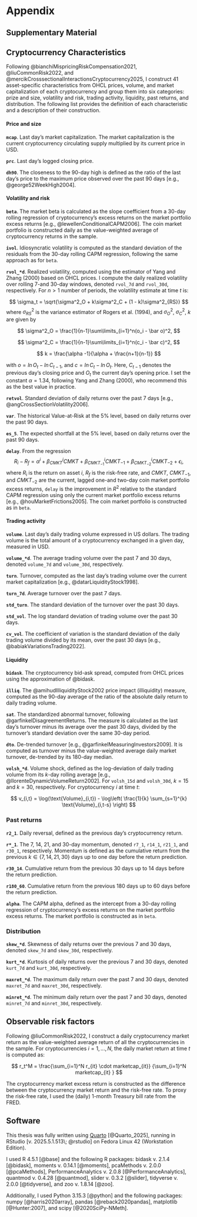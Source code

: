 # Appendix

## Supplementary Material {#sec-app_material}




## Cryptocurrency Characteristics {#sec-app_characteristics}

Following @bianchiMispricingRiskCompensation2021, @liuCommonRisk2022, and @mercikCrosssectionalInteractionsCryptocurrency2025, I construct 41 asset-specific characteristics from OHCL prices, volume, and market capitalization of each cryptocurrency and group them into six categories: prize and size, volatility and risk, trading activity, liquidity, past returns, and distribution. The following list provides the definition of each characteristic and a description of their construction. 


#### Price and size

**`mcap`**. Last day's market capitalization. The market capitalization is the current cryptocurrency circulating supply multiplied by its current price in USD. 

**`prc`**. Last day's logged closing price. 

**`dh90`**. The closeness to the 90-day high is defined as the ratio of the last day’s price to the maximum price observed over the past 90 days [e.g., @george52WeekHigh2004].

#### Volatility and risk

**`beta`**. The market beta is calculated as the slope coefficient from a 30-day rolling regression of cryptocurrency's excess returns on the market portfolio excess returns [e.g., @lewellenConditionalCAPM2006]. The coin market portfolio is constructed daily as the value-weighted average of cryptocurrency returns in the sample.

**`ivol`**. Idiosyncratic volatility  is computed as the standard deviation of the residuals from the 30-day rolling CAPM regression, following the same approach as for `beta`. 

**`rvol_*d`**. Realized volatility, computed using the estimator of Yang and Zhang (2000) based on OHCL prices. I compute the daily realized volatility over rolling 7-and 30-day windows, denoted `rvol_7d` and `rvol_30d`, respectively. For $n > 1$ number of periods, the volatility estimate at time $t$ is:  

$$
\sigma_t = \sqrt{\sigma^2_O + k\sigma^2_C + (1 - k)\sigma^2_{RS}}
$$
where $\sigma^2_{RS}$ is the variance estimator of Rogers et al. (1994), and $\sigma^2_O$, $\sigma^2_C$, $k$ are given by 

$$
\sigma^2_O = \frac{1}{n-1}\sum\limits_{i=1}^n(o_i - \bar o)^2,
$$

$$
\sigma^2_C = \frac{1}{n-1}\sum\limits_{i=1}^n(c_i - \bar c)^2,
$$

$$
k = \frac{\alpha -1}{\alpha + \frac{n+1}{n-1}}
$$

with $o = ln\,O_t - ln\,C_{t-1}$, and $c = ln\,C_t - ln\,O_t$. Here, $C_{t-1}$ denotes the previous day's closing price and $O_t$ the current day's opening price. I set the constant $\alpha = 1.34$, following Yang and Zhang (2000), who recommend this as the best value in practice.  


**`retvol`**. Standard deviation of daily returns over the past 7 days [e.g., @angCrossSectionVolatility2006].

**`var`**. The historical Value-at-Risk at the 5% level, based on daily returns over the past 90 days. 

**`es_5`**. The expected shortfall at the 5% level, based on daily returns over the past 90 days. 

**`delay`**. From the regression
$$
R_i - R_f = \alpha^i + \beta^i_{CMKT}CMKT + \beta^i_{CMKT_{-1}}CMKT_{-1} + \beta^i_{CMKT_{-2}}CMKT_{-2} + \epsilon_i, 
$$ 
where $R_i$ is the return on asset $i$, $R_f$ is the risk-free rate, and $CMKT$, $CMKT_{-1}$, and $CMKT_{-2}$ are the current, lagged one-and two-day coin market portfolio excess returns, `delay` is the improvement in $R^2$ relative to the standard CAPM regression using only the current market portfolio excess returns [e.g., @houMarketFrictions2005]. The coin market portfolio is constructed as in `beta`.


#### Trading activity

**`volume`**. Last day's daily trading volume expressed in US dollars. The trading volume is the total amount of a cryptocurrency exchanged in a given day, measured in USD.

**`volume_*d`**. The average trading volume over the past 7 and 30 days, denoted `volume_7d` and `volume_30d`, respectively. 

**`turn`**. Turnover, computed as the last day's trading volume over the current market capitalization [e.g., @datarLiquidityStock1998].

**`turn_7d`**. Average turnover over the past 7 days. 


**`std_turn`**. The standard deviation of the turnover over the past 30 days. 

**`std_vol`**. The log standard deviation of trading volume over the past 30 days.

**`cv_vol`**. The coefficient of variation is the standard deviation of the daily trading volume divided by its mean, over the past 30 days [e.g., @babiakVariationsTrading2022]. 

#### Liquidity

**`bidask`**. The cryptocurrency bid-ask spread, computed from OHCL prices using the approximation of @bidask. 

**`illiq`**. The @amihudIlliquidityStock2002  price impact (illiquidity) measure, computed as the 90-day average of the ratio of the absolute daily return to daily trading volume.

**`sat`**. The standardized abnormal turnover, following @garfinkelDisagreementReturns. The measure is calculated as the last day's turnover minus its average over the past 30 days, divided by the turnover's standard deviation over the same 30-day period.

**`dto`**. De-trended turnover [e.g., @garfinkelMeasuringInvestors2009]. It is computed as turnover minus the value-weighted average daily market turnover, de-trended by its 180-day median.

**`volsh_*d`**. Volume shock, defined as the log-deviation of daily trading volume from its $k$-day rolling average [e.g., @llorenteDynamicVolumeReturn2002]. For `volsh_15d` and `volsh_30d`, $k = 15$ and $k = 30$, respectively. For cryptocurrency $i$ at time $t$:

$$
v_{i,t} = \log(\text{Volume}_{i,t}) - \log\left( \frac{1}{k} \sum_{s=1}^{k} \text{Volume}_{i,t-s} \right)
$$

### Past returns

**`r2_1`**. Daily reversal, defined as the previous day's cryptocurrency return. 

**`r*_1`**. The 7, 14, 21, and 30-day momentum, denoted `r7_1`, `r14_1`, `r21_1`, and `r30_1`, respectively. Momentum is defined as the cumulative return from the previous $k \in \{7, 14, 21, 30\}$ days up to one day before the return prediction.  

**`r30_14`**. Cumulative return from the previous 30 days up to 14 days before the return prediction. 

**`r180_60`**. Cumulative return from the previous 180 days up to 60 days before the return prediction.

**`alpha`**. The CAPM alpha, defined as the intercept from a 30-day rolling regression of cryptocurrency's excess returns on the market portfolio excess returns. The market portfolio is constructed as in `beta`.

### Distribution

**`skew_*d`**. Skewness of daily returns over the previous 7 and 30 days, denoted `skew_7d` and `skew_30d`, respectively. 

**`kurt_*d`**. Kurtosis of daily returns over the previous 7 and 30 days, denoted `kurt_7d` and `kurt_30d`, respectively. 

**`maxret_*d`**. The maximum daily return over the past 7 and 30 days, denoted `maxret_7d` and `maxret_30d`, respectively. 

**`minret_*d`**. The minimum daily return over the past 7 and 30 days, denoted `minret_7d` and `minret_30d`, respectively.

## Observable risk factors {#sec-obs_factors}


Following @liuCommonRisk2022, I construct a daily cryptocurrency market return as the value-weighted average return of all the cryptocurrencies in the sample. For cryptocurrencies $i = 1, ..., N$, the daily market return at time $t$ is computed as: 

$$
r_t^M = \frac{\sum_{i=1}^N r_{it} \cdot marketcap_{it}}
             {\sum_{i=1}^N marketcap_{it} }
$$

The cryptocurrency market excess return is constructed as the difference between the cryptocurrency market return and the risk-free rate. To proxy the risk-free rate, I used the (daily) 1-month Treasury bill rate from the FRED. 


## Software {#sec-software}

<!-- Use \ to escape semi-colon, or it will confuse Pandoc / Quarto  -->

This thesis was fully written using [Quarto](https://quarto.org/) [@Quarto_2025], running in RStudio [v. 2025.5.1.513\; @rstudio]  on Fedora Linux 42 (Workstation Edition). 

I used R 4.5.1 [@base] and the following R packages: bidask v. 2.1.4 [@bidask], moments v. 0.14.1 [@moments], pcaMethods v. 2.0.0 [@pcaMethods], PerformanceAnalytics v. 2.0.8 [@PerformanceAnalytics], quantmod v. 0.4.28 [@quantmod], slider v. 0.3.2 [@slider], tidyverse v. 2.0.0 [@tidyverse], and zoo v. 1.8.14 [@zoo]. 

Additionally, I used Python 3.15.3 [@python] and the following packages: numpy [@harris2020array], pandas [@reback2020pandas], matplotlib [@Hunter:2007], and scipy [@2020SciPy-NMeth].